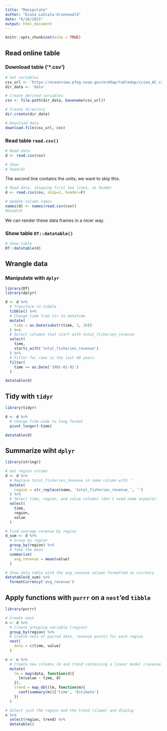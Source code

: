```yaml
---
title: "Manipulate"
author: "Diana LaScala-Gruenewald"
date: "6/28/2021"
output: html_document
---
```


```r
knitr::opts_chunk$set(echo = TRUE)
```

## Read online table

### Download table ('*.csv')

```r
# Set variables
csv_url <- 'https://oceanview.pfeg.noaa.gov/erddap/tabledap/cciea_AC.csv'
dir_data <- 'data'

# Create derived variables
csv <- file.path(dir_data, basename(csv_url))

# Create directory
dir.create(dir_data)

# Download data
download.file(csv_url, csv)
```
### Read table `read.csv()`

```r
# Read data
d <- read.csv(csv)

# Show
# head(d)
```
The second line contains the units; we want to skip this.

```r
# Read data, skipping first two lines, no header
d <- read.csv(csv, skip=2, header=F)

# Update column names
names(d) <- names(read.csv(csv))
#head(d)
```
We can render these data frames in a nicer way.

### Show table `DT::datatable()`

```r
# Show table
DT::datatable(d)
```

## Wrangle data

### Manipulate with `dplyr`

```r
library(DT)
library(dplyr)

d <- d %>%
  # Transform to tibble
  tibble() %>%
  # Change time from str to datetime
  mutate(
    time = as.Date(substr(time, 1, 10))
  ) %>%
  # Select columns that start with total_fisheries_revenue
  select(
    time,
    starts_with('total_fisheries_revenue')
  ) %>%
  # Filter for rows in the last 40 years
  filter(
    time >= as.Date('1981-01-01')
  )

datatable(d)
```

## Tidy with `tidyr`

```r
library(tidyr)

d <- d %>%
  # Change from wide to long format
  pivot_longer(-time)

datatable(d)
```

## Summarize wiht `dplyr`

```r
library(stringr)

# Get region column
d <- d %>%
  # Replace total_fisheries_revenue in name column with ''
  mutate(
    region = str_replace(name, 'total_fisheries_revenue_', '')
  ) %>%
  # Select time, region, and value columns (don't need name anymore)
  select(
    time,
    region,
    value
  )

# Find average revenue by region
d_sum <- d %>%
  # Group by region
  group_by(region) %>%
  # Take the mean
  summarize(
    avg_revenue = mean(value)
  )

# Show data table with the avg_revenue column formatted as currency
datatable(d_sum) %>%
  formatCurrency('avg_revenue')
```

## Apply functions with `purrr` on a `nest`'ed `tibble`

```r
library(purrr)

# Create nest
n <- d %>%
  # Create grouping variable (region)
  group_by(region) %>%
  # Create nest of paired date, revenue points for each region
  nest(
    data = c(time, value)
  )

n <- n %>%
  # Create new columns lm and trend containing a linear model (revenue ~ date) and its slope
  mutate(
    lm = map(data, function(d){
      lm(value ~ time, d)
    }),
    trend = map_dbl(lm, function(m){
      coef(summary(m))['time', 'Estimate']
    })
  )

# Select just the region and the trend (slope) and display
n %>%
  select(region, trend) %>%
  datatable()
```